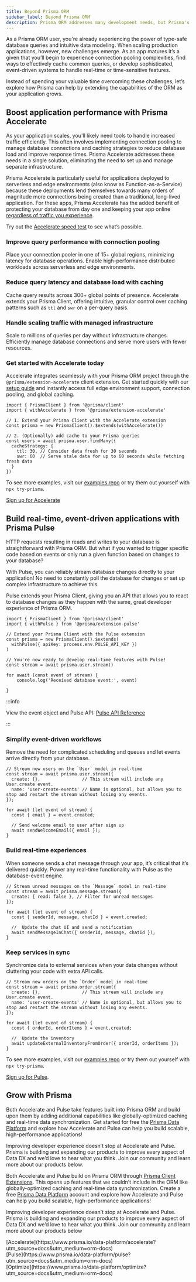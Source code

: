 ```yaml
---
title: Beyond Prisma ORM
sidebar_label: Beyond Prisma ORM
description: Prisma ORM addresses many development needs, but Prisma's additional products like Accelerate and Pulse can further enhance performance and real-time capabilities.
---
```


As a Prisma ORM user, you're already experiencing the power of type-safe database queries and intuitive data modeling. When scaling production applications, however, new challenges emerge. As an app matures it’s a given that you’ll begin to experience connection pooling complexities, find ways to effectively cache common queries, or develop sophisticated, event-driven systems to handle real-time or time-sensitive features.

Instead of spending your valuable time overcoming these challenges, let’s explore how Prisma can help by extending the capabilities of the ORM as your application grows.

## Boost application performance with Prisma Accelerate

As your application scales, you'll likely need tools to handle increased traffic efficiently. This often involves implementing connection pooling to manage database connections and caching strategies to reduce database load and improve response times. Prisma Accelerate addresses these needs in a single solution, eliminating the need to set up and manage separate infrastructure.

Prisma Accelerate is particularly useful for applications deployed to serverless and edge environments (also know as Function-as-a-Service) because these deployments lend themselves towards many orders of magnitude more connections being created than a traditional, long-lived application. For these apps, Prisma Accelerate has the added benefit of protecting your database from day one and keeping your app online [regardless of traffic you experience](https://www.prisma.io/blog/saving-black-friday-with-connection-pooling).

Try out the [Accelerate speed test](https://accelerate-speed-test.prisma.io/) to see what’s possible.

### Improve query performance with connection pooling

Place your connection pooler in one of 15+ global regions, minimizing latency for database operations. Enable high-performance distributed workloads across serverless and edge environments.

### Reduce query latency and database load with caching

Cache query results across 300+ global points of presence. Accelerate extends your Prisma Client, offering intuitive, granular control over caching patterns such as `ttl` and `swr` on a per-query basis.

### Handle scaling traffic with managed infrastructure

Scale to millions of queries per day without infrastructure changes. Efficiently manage database connections and serve more users with fewer resources.

### Get started with Accelerate today

Accelerate integrates seamlessly with your Prisma ORM project through the `@prisma/extension-accelerate`  client extension. Get started quickly with our [setup guide](/accelerate/getting-started) and instantly access full edge environment support, connection pooling, and global caching.

```tsx
import { PrismaClient } from '@prisma/client'
import { withAccelerate } from '@prisma/extension-accelerate'

// 1. Extend your Prisma Client with the Accelerate extension
const prisma = new PrismaClient().$extends(withAccelerate())

// 2. (Optionally) add cache to your Prisma queries
const users = await prisma.user.findMany({
  cacheStrategy: { 
    ttl: 30, // Consider data fresh for 30 seconds
    swr: 60  // Serve stale data for up to 60 seconds while fetching fresh data
  }
})
```

To see more examples, visit our [examples repo](https://github.com/prisma/prisma-examples) or try them out yourself with `npx try-prisma`.

[Sign up for Accelerate](https://console.prisma.io/login)

## Build real-time, event-driven applications with Prisma Pulse

HTTP requests resulting in reads and writes to your database is straightforward with Prisma ORM. But what if you wanted to trigger specific code based on events or only run a given function based on changes to your database? 

With Pulse, you can reliably stream database changes directly to your application! No need to constantly poll the database for changes or set up complex infrastructure to achieve this.

Pulse extends your Prisma Client, giving you an API that allows you to react to database changes as they happen with the same, great developer experience of Prisma ORM.

```tsx
import { PrismaClient } from '@prisma/client'
import { withPulse } from '@prisma/extension-pulse'

// Extend your Prisma Client with the Pulse extension
const prisma = new PrismaClient().$extends(
  withPulse({ apiKey: process.env.PULSE_API_KEY })
)

// You're now ready to develop real-time features with Pulse!
const stream = await prisma.user.stream()

for await (const event of stream) {
	console.log('Received database event:', event)
	
}
```

:::info

View the event object and Pulse API: [Pulse API Reference](/pulse/api-reference)

:::

### Simplify event-driven workflows

Remove the need for complicated scheduling and queues and let events arrive directly from your database.

```tsx
// Stream new users on the `User` model in real-time
const stream = await prisma.user.stream({
  create: {},                // This stream will include any User.create event.
  name: 'user-create-events' // Name is optional, but allows you to stop and restart the stream without losing any events.
});

for await (let event of stream) {
  const { email } = event.created;
  
  // Send welcome email to user after sign up
  await sendWelcomeEmail({ email });
}
```

### Build real-time experiences

When someone sends a chat message through your app, it’s critical that it’s delivered quickly. Power any real-time functionality with Pulse as the database-event engine.

```tsx
// Stream unread messages on the `Message` model in real-time
const stream = await prisma.message.stream({
  create: { read: false }, // Filter for unread messages
});

for await (let event of stream) {
  const { senderId, message, chatId } = event.created;
  
  //  Update the chat UI and send a notification
  await sendMessageInChat({ senderId, message, chatId });
}
```

### Keep services in sync

Synchronize data to external services when your data changes without cluttering your code with extra API calls.

```tsx
// Stream new orders on the `Order` model in real-time
const stream = await prisma.order.stream({
  create: {},                // This stream will include any User.create event.
  name: 'user-create-events' // Name is optional, but allows you to stop and restart the stream without losing any events.
});

for await (let event of stream) {
  const { orderId, orderItems } = event.created;
  
  //  Update the inventory
  await updateExternalInventoryFromOrder({ orderId, orderItems });
}
```

To see more examples, visit our [examples repo](https://github.com/prisma/prisma-examples) or try them out yourself with `npx try-prisma`.

[Sign up for Pulse](https://console.prisma.io/login).

## Grow with Prisma

Both Accelerate and Pulse take features built into Prisma ORM and build upon them by adding additional capabilities like globally-optimized caching and real-time data synchronization. Get started for free the [Prisma Data Platform](https://console.prisma.io/login) and explore how Accelerate and Pulse can help you build scalable, high-performance applications!

Improving developer experience doesn’t stop at Accelerate and Pulse. Prisma is building and expanding our products to improve every aspect of Data DX and we’d love to hear what you think. Join our community and learn more about our products below.

Both Accelerate and Pulse build on Prisma ORM through [Prisma Client Extensions](/orm/prisma-client/client-extensions). This opens up features that we couldn’t include in the ORM like globally-optimized caching and real-time data synchronization. Create a free [Prisma Data Platform](https://console.prisma.io/login) account and explore how Accelerate and Pulse can help you build scalable, high-performance applications!

Improving developer experience doesn’t stop at Accelerate and Pulse. Prisma is building and expanding our products to improve every aspect of Data DX and we’d love to hear what you think. Join our community and learn more about our products below


<div className="container">
  <div className="row"> 
    <div className="col col--4">
      [Accelerate](https://www.prisma.io/data-platform/accelerate?utm_source=docs&utm_medium=orm-docs)
    </div>
    <div className="col col--4">
      [Pulse](https://www.prisma.io/data-platform/pulse?utm_source=docs&utm_medium=orm-docs)
    </div>
    <div className="col col--4">
      [Optimize](https://www.prisma.io/data-platform/optimize?utm_source=docs&utm_medium=orm-docs)
    </div>
  </div>
</div>
